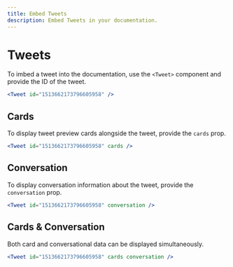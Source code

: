 ```yaml
---
title: Embed Tweets
description: Embed Tweets in your documentation.
---
```


# Tweets

To imbed a tweet into the documentation, use the `<Tweet>` component and provide the ID of the tweet.

```jsx
<Tweet id="1513662173796605958" />
```

<Tweet id="1513662173796605958" />

## Cards

To display tweet preview cards alongside the tweet, provide the `cards` prop.

```jsx
<Tweet id="1513662173796605958" cards />
```

<Tweet id="1513662173796605958" cards />

## Conversation

To display conversation information about the tweet, provide the `conversation` prop.

```jsx
<Tweet id="1513662173796605958" conversation />
```

<Tweet id="1513662173796605958" conversation />

## Cards & Conversation

Both card and conversational data can be displayed simultaneously.

```jsx
<Tweet id="1513662173796605958" cards conversation />
```

<Tweet id="1513662173796605958" cards conversation />

